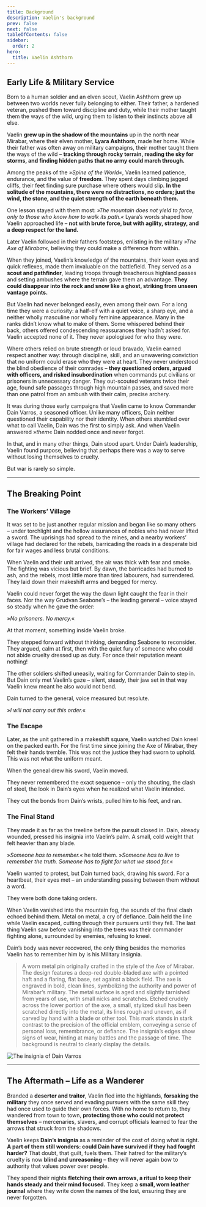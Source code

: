 ```yaml
---
title: Background
description: Vaelin's background
prev: false
next: false
tableOfContents: false
sidebar:
  order: 2
hero:
  title: Vaelin Ashthorn
---
```


## Early Life & Military Service

Born to a human soldier and an elven scout, Vaelin Ashthorn grew up between two worlds never fully belonging to either. Their father, a hardened veteran, pushed them toward discipline and duty, while their mother taught them the ways of the wild, urging them to listen to their instincts above all else.

Vaelin **grew up in the shadow of the mountains** up in the north near Mirabar, where their elven mother, **Lyara Ashthorn**, made her home. While their father was often away on military campaigns, their mother taught them the ways of the wild – **tracking through rocky terrain, reading the sky for storms, and finding hidden paths that no army could march through.**

Among the peaks of the _»Spine of the World«_, Vaelin learned patience, endurance, and the value of **freedom**. They spent days climbing jagged cliffs, their feet finding sure purchase where others would slip. **In the solitude of the mountains, there were no distractions, no orders; just the wind, the stone, and the quiet strength of the earth beneath them.**

One lesson stayed with them most: _»The mountain does not yield to force, only to those who know how to walk its path.«_ Lyara’s words shaped how Vaelin approached life – **not with brute force, but with agility, strategy, and a deep respect for the land.**

Later Vaelin followed in their fathers footsteps, enlisting in the military _»The Axe of Mirabar«_, believing they could make a difference from within.

When they joined, Vaelin’s knowledge of the mountains, their keen eyes and quick reflexes, made them invaluable on the battlefield. They served as a **scout and pathfinder**, leading troops through treacherous highland passes and setting ambushes where the terrain gave them an advantage. **They could disappear into the rock and snow like a ghost, striking from unseen vantage points.**

But Vaelin had never belonged easily, even among their own. For a long time they were a curiosity: a half-elf with a quiet voice, a sharp eye, and a neither wholly masculine nor wholly feminine appearance. Many in the ranks didn’t know what to make of them. Some whispered behind their back, others offered condescending reassurances they hadn’t asked for. Vaelin accepted none of it. They never apologised for who they were.

Where others relied on brute strength or loud bravado, Vaelin earned respect another way: through discipline, skill, and an unwavering conviction that no uniform could erase who they were at heart. They never understood the blind obedience of their comrades – **they questioned orders, argued with officers, and risked insubordination** when commands put civilians or prisoners in unnecessary danger. They out-scouted veterans twice their age, found safe passages through high mountain passes, and saved more than one patrol from an ambush with their calm, precise archery.

It was during those early campaigns that Vaelin came to know Commander Dain Varros, a seasoned officer. Unlike many officers, Dain neither questioned their capability nor their identity. When others stumbled over what to call Vaelin, Dain was the first to simply ask. And when Vaelin answered »*them*« Dain nodded once and never forgot.

In that, and in many other things, Dain stood apart. Under Dain’s leadership, Vaelin found purpose, believing that perhaps there was a way to serve without losing themselves to cruelty.

But war is rarely so simple.

---

## The Breaking Point

### The Workers’ Village

It was set to be just another regular mission and began like so many others – under torchlight and the hollow assurances of nobles who had never lifted a sword. The uprisings had spread to the mines, and a nearby workers’ village had declared for the rebels, barricading the roads in a desperate bid for fair wages and less brutal conditions.

When Vaelin and their unit arrived, the air was thick with fear and smoke. The fighting was vicious but brief. By dawn, the barricades had burned to ash, and the rebels, most little more than tired labourers, had surrendered. They laid down their makeshift arms and begged for mercy.

Vaelin could never forget the way the dawn light caught the fear in their faces. Nor the way Grudvan Seabone’s – the leading general – voice stayed so steady when he gave the order:

»*No prisoners. No mercy.*«

At that moment, something inside Vaelin broke.

They stepped forward without thinking, demanding Seabone to reconsider. They argued, calm at first, then with the quiet fury of someone who could not abide cruelty dressed up as duty. For once their reputation meant nothing!

The other soldiers shifted uneasily, waiting for Commander Dain to step in. But Dain only met Vaelin’s gaze – silent, steady, their jaw set in that way Vaelin knew meant he also would not bend.

Dain turned to the general, voice measured but resolute.

»*I will not carry out this order.*«

### The Escape

Later, as the unit gathered in a makeshift square, Vaelin watched Dain kneel on the packed earth. For the first time since joining the Axe of Mirabar, they felt their hands tremble. This was not the justice they had sworn to uphold. This was not what the uniform meant.

When the geneal drew his sword, Vaelin moved.

They never remembered the exact sequence – only the shouting, the clash of steel, the look in Dain’s eyes when he realized what Vaelin intended.

They cut the bonds from Dain’s wrists, pulled him to his feet, and ran.

### The Final Stand

They made it as far as the treeline before the pursuit closed in. Dain, already wounded, pressed his insignia into Vaelin’s palm. A small, cold weight that felt heavier than any blade.

»*Someone has to remember.*« he told them. »*Someone has to live to remember the truth. Someone has to fight for what we stood for.*«

Vaelin wanted to protest, but Dain turned back, drawing his sword. For a heartbeat, their eyes met – an understanding passing between them without a word.

They were both done taking orders.

When Vaelin vanished into the mountain fog, the sounds of the final clash echoed behind them. Metal on metal, a cry of defiance. Dain held the line while Vaelin escaped, cutting through their pursuers until they fell. The last thing Vaelin saw before vanishing into the trees was their commander fighting alone, surrounded by enemies, refusing to kneel.

Dain’s body was never recovered, the only thing besides the memories Vaelin has to remember him by is his Military Insignia.

> A worn metal pin originally crafted in the style of the Axe of Mirabar. The design features a deep-red double-bladed axe with a pointed haft and a flaring, flat base, set against a black field. The axe is engraved in bold, clean lines, symbolizing the authority and power of Mirabar’s military. The metal surface is aged and slightly tarnished from years of use, with small nicks and scratches. Etched crudely across the lower portion of the axe, a small, stylized skull has been scratched directly into the metal, its lines rough and uneven, as if carved by hand with a blade or other tool. This mark stands in stark contrast to the precision of the official emblem, conveying a sense of personal loss, remembrance, or defiance. The insignia’s edges show signs of wear, hinting at many battles and the passage of time. The background is neutral to clearly display the details.

![The insignia of Dain Varros](../assets/dains-insignia.png)

---

## The Aftermath – Life as a Wanderer

Branded a **deserter and traitor**, Vaelin fled into the highlands, **forsaking the military** they once served and evading pursuers with the same skill they had once used to guide their own forces. With no home to return to, they wandered from town to town, **protecting those who could not protect themselves** – mercenaries, slavers, and corrupt officials learned to fear the arrows that struck from the shadows.

Vaelin keeps **Dain’s insignia** as a reminder of the cost of doing what is right. **A part of them still wonders: could Dain have survived if they had fought harder?** That doubt, that guilt, fuels them. Their hatred for the military’s cruelty is now **blind and unreasoning** – they will never again bow to authority that values power over people.

They spend their nights **fletching their own arrows, a ritual to keep their hands steady and their mind focused.** They keep a **small, worn leather journal** where they write down the names of the lost, ensuring they are never forgotten.
